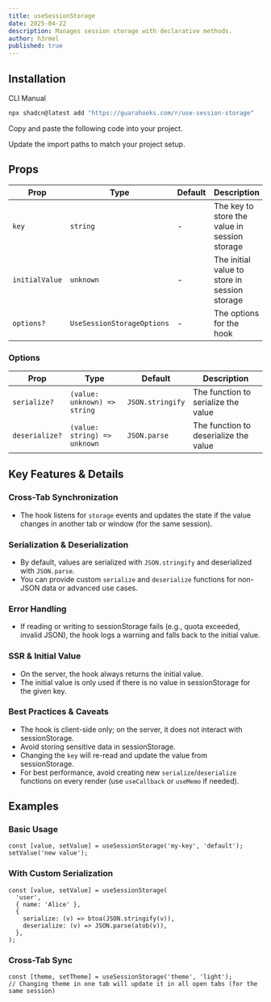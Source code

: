 ```yaml
---
title: useSessionStorage
date: 2025-04-22
description: Manages session storage with declarative methods.
author: h3rmel
published: true
---
```


<HookPreview name="use-session-storage-demo" />

## Installation

<Tabs defaultValue="cli">

<TabsList>
  <TabsTrigger value="cli">CLI</TabsTrigger>
  <TabsTrigger value="manual">Manual</TabsTrigger>
</TabsList>
<TabsContent value="cli">

```bash
npx shadcn@latest add "https://guarahooks.com/r/use-session-storage"
```

</TabsContent>
<TabsContent value="manual">

<Steps>

<Step>Copy and paste the following code into your project.</Step>

<HookSource name="use-session-storage" />

<Step>Update the import paths to match your project setup.</Step>

</Steps>

</TabsContent>

</Tabs>

## Props

| Prop           | Type                       | Default | Description                                   |
| -------------- | -------------------------- | ------- | --------------------------------------------- |
| `key`          | `string`                   | -       | The key to store the value in session storage |
| `initialValue` | `unknown`                  | -       | The initial value to store in session storage |
| `options?`     | `UseSessionStorageOptions` | -       | The options for the hook                      |

### Options

| Prop           | Type                     | Default          | Description                           |
| -------------- | ------------------------ | ---------------- | ------------------------------------- |
| `serialize?`   | `(value: unknown) => string` | `JSON.stringify` | The function to serialize the value   |
| `deserialize?` | `(value: string) => unknown` | `JSON.parse`     | The function to deserialize the value |

## Key Features & Details

### Cross-Tab Synchronization

- The hook listens for `storage` events and updates the state if the value changes in another tab or window (for the same session).

### Serialization & Deserialization

- By default, values are serialized with `JSON.stringify` and deserialized with `JSON.parse`.
- You can provide custom `serialize` and `deserialize` functions for non-JSON data or advanced use cases.

### Error Handling

- If reading or writing to sessionStorage fails (e.g., quota exceeded, invalid JSON), the hook logs a warning and falls back to the initial value.

### SSR & Initial Value

- On the server, the hook always returns the initial value.
- The initial value is only used if there is no value in sessionStorage for the given key.

### Best Practices & Caveats

- The hook is client-side only; on the server, it does not interact with sessionStorage.
- Avoid storing sensitive data in sessionStorage.
- Changing the `key` will re-read and update the value from sessionStorage.
- For best performance, avoid creating new `serialize`/`deserialize` functions on every render (use `useCallback` or `useMemo` if needed).

## Examples

### Basic Usage

```tsx
const [value, setValue] = useSessionStorage('my-key', 'default');
setValue('new value');
```

### With Custom Serialization

```tsx
const [value, setValue] = useSessionStorage(
  'user',
  { name: 'Alice' },
  {
    serialize: (v) => btoa(JSON.stringify(v)),
    deserialize: (v) => JSON.parse(atob(v)),
  },
);
```

### Cross-Tab Sync

```tsx
const [theme, setTheme] = useSessionStorage('theme', 'light');
// Changing theme in one tab will update it in all open tabs (for the same session)
```
